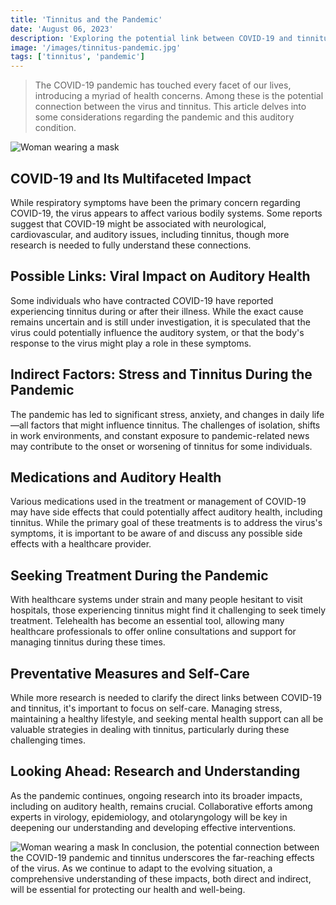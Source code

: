 ```yaml
---
title: 'Tinnitus and the Pandemic'
date: 'August 06, 2023'
description: 'Exploring the potential link between COVID-19 and tinnitus.'
image: '/images/tinnitus-pandemic.jpg'
tags: ['tinnitus', 'pandemic']
---
```


<Blockquote>
  The COVID-19 pandemic has touched every facet of our lives, introducing a
  myriad of health concerns. Among these is the potential connection between the
  virus and tinnitus. This article delves into some considerations regarding the
  pandemic and this auditory condition.
</Blockquote>
<Image src="/images/tinnitus-pandemic.jpg" alt="Woman wearing a mask" />

## <Highlighter>COVID-19 and Its Multifaceted Impact</Highlighter>

While respiratory symptoms have been the primary concern regarding COVID-19, the virus appears to affect various bodily systems. Some reports suggest that COVID-19 might be associated with neurological, cardiovascular, and auditory issues, including tinnitus, though more research is needed to fully understand these connections.

<AdComponent />

## <Highlighter>Possible Links: Viral Impact on Auditory Health</Highlighter>

Some individuals who have contracted COVID-19 have reported experiencing tinnitus during or after their illness. While the exact cause remains uncertain and is still under investigation, it is speculated that the virus could potentially influence the auditory system, or that the body's response to the virus might play a role in these symptoms.

## <Highlighter>Indirect Factors: Stress and Tinnitus During the Pandemic</Highlighter>

The pandemic has led to significant stress, anxiety, and changes in daily life—all factors that might influence tinnitus. The challenges of isolation, shifts in work environments, and constant exposure to pandemic-related news may contribute to the onset or worsening of tinnitus for some individuals.

## <Highlighter>Medications and Auditory Health</Highlighter>

Various medications used in the treatment or management of COVID-19 may have side effects that could potentially affect auditory health, including tinnitus. While the primary goal of these treatments is to address the virus's symptoms, it is important to be aware of and discuss any possible side effects with a healthcare provider.

<AdComponent />

## <Highlighter>Seeking Treatment During the Pandemic</Highlighter>

With healthcare systems under strain and many people hesitant to visit hospitals, those experiencing tinnitus might find it challenging to seek timely treatment. Telehealth has become an essential tool, allowing many healthcare professionals to offer online consultations and support for managing tinnitus during these times.

## <Highlighter>Preventative Measures and Self-Care</Highlighter>

While more research is needed to clarify the direct links between COVID-19 and tinnitus, it's important to focus on self-care. Managing stress, maintaining a healthy lifestyle, and seeking mental health support can all be valuable strategies in dealing with tinnitus, particularly during these challenging times.

## <Highlighter>Looking Ahead: Research and Understanding</Highlighter>

As the pandemic continues, ongoing research into its broader impacts, including on auditory health, remains crucial. Collaborative efforts among experts in virology, epidemiology, and otolaryngology will be key in deepening our understanding and developing effective interventions.

<Image src="/images/tinnitus-pandemic2.jpg" alt="Woman wearing a mask" />
In conclusion, the potential connection between the COVID-19 pandemic and tinnitus
underscores the far-reaching effects of the virus. As we continue to adapt to the
evolving situation, a comprehensive understanding of these impacts, both direct and
indirect, will be essential for protecting our health and well-being.
